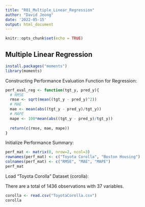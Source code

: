 ```yaml
---
title: "R01_Multiple_Linear_Regression"
author: "David Jeong"
date: '2022-05-15'
output: html_document
---
```


```r
knitr::opts_chunk$set(echo = TRUE)
```

## Multiple Linear Regression

```r
install.packages("moments")
library(moments)
```
Constructing Performance Evaluation Function for Regression:
```r
perf_eval_reg <- function(tgt_y, pred_y){
  # RMSE
  rmse <- sqrt(mean((tgt_y - pred_y)^2))
  # MAE
  mae <- mean(abs((tgt_y - pred_y)/tgt_y))
  # MAPE
  mape <- 100*mean(abs((tgt_y - pred_y)/tgt_y))
  
  return(c(rmse, mae, mape))
}
```

Initialize Performance Summary:
```r
perf_mat <- matrix(0, nrow=2, ncol=3)
rownames(perf_mat) <- c("Toyota Corolla", "Boston Housing")
colnames(perf_mat) <- c("RMSE", "MAE", "MAPE")
perf_mat
```

Load "Toyota Corolla" Dataset (corolla):

There are a total of 1436 observations with 37 variables.
```r
corolla <- read.csv("ToyotaCorolla.csv")
corolla
```

